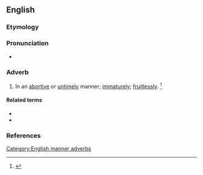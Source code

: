==English==

===Etymology===
{{suffix|en|abortive|ly}}

===Pronunciation===
* {{a|US}} {{IPA|en|/əˈbɔɹ.tɪv.li/}}

===Adverb===
{{en-adv}}

# In an [[abortive]] or [[untimely]] manner; [[immaturely]]; [[fruitlessly]]. {{defdate|First attested in the mid 16<sup>th</sup> century.}}<ref name=SOED>{{R:SOED5|page=7}}</ref>

====Related terms====
* {{l|en|abort}}
* {{l|en|abortion}}

===References===
<references/>

[[Category:English manner adverbs]]